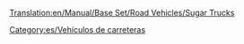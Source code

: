 [[Translation:en/Manual/Base Set/Road Vehicles/Sugar Trucks]]

{{es/Vehículo de carretera|nombre    = Camión de Azúcar MightyMover
  |imagen    = en/MightyMover Sugar.gif
  |precio    = 9,658 € (4,844 £)
  |velocidad = 48 km/h (30 mph)
  |coste     = 848 € (421 £)
  |diseño    = 1935
  |duración  = 15
  |capacidad = 17 toneladas de [[es/Manual/Base Set/Cargos/Azúcar|azúcar]]
}}
{{es/Vehículo de carretera|nombre    = Camión de Azúcar Powernaught
  |imagen    = en/Powernaught Sugar.gif
  |precio    = 12.136 € (6.086 £)
  |velocidad = 88 km/h (55 mph)
  |coste     = 1.584 € (794 £)
  |diseño    = 1974
  |duración  = 15
  |capacidad = 19 toneladas de azúcar
}}
{{es/Vehículo de carretera|nombre    = Camión de Azúcar Wizzowow
  |imagen    = en/Wizzowow Sugar.gif
  |precio    = 12,980 € (6,490 £)
  |velocidad = 112 km/h (70 mph)
  |coste     = 2,266 € (1,135 £)
  |diseño    = 2011
  |duración  = 15
  |capacidad = 22 toneladas de azúcar
}}


[[Category:es/Vehículos de carreteras]]